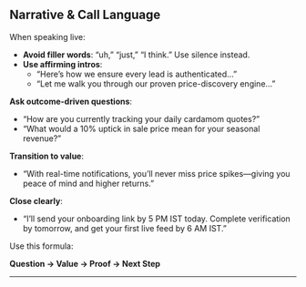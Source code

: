 ## Narrative & Call Language

When speaking live:

- **Avoid filler words**: “uh,” “just,” “I think.” Use silence instead.
- **Use affirming intros**:
  - “Here’s how we ensure every lead is authenticated…”
  - “Let me walk you through our proven price-discovery engine…”

**Ask outcome-driven questions**:

- “How are you currently tracking your daily cardamom quotes?”
- “What would a 10% uptick in sale price mean for your seasonal revenue?”

**Transition to value**:

- “With real-time notifications, you’ll never miss price spikes—giving you peace of mind and higher returns.”

**Close clearly**:

- “I’ll send your onboarding link by 5 PM IST today. Complete verification by tomorrow, and get your first live feed by 6 AM IST.”

Use this formula:

**Question → Value → Proof → Next Step**

---
